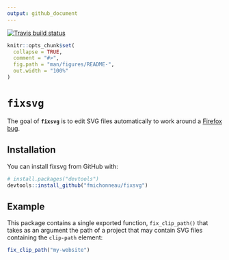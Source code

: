 ```yaml
---
output: github_document
---
```


[![Travis build status](https://travis-ci.org/fmichonneau/fixsvg.svg?branch=master)](https://travis-ci.org/fmichonneau/fixsvg)

<!-- README.md is generated from README.Rmd. Please edit that file -->

```r
knitr::opts_chunk$set(
  collapse = TRUE,
  comment = "#>",
  fig.path = "man/figures/README-",
  out.width = "100%"
)
```
# **`fixsvg`**

The goal of **`fixsvg`** is to edit SVG files automatically to work around a [Firefox bug](https://bugzilla.mozilla.org/show_bug.cgi?id=1437660).

## Installation

You can install fixsvg from GitHub with:

```r
# install.packages("devtools")
devtools::install_github("fmichonneau/fixsvg")
```

## Example

This package contains a single exported function, `fix_clip_path()` that takes as an argument the path of a project that may contain SVG files containing the `clip-path` element:

```r
fix_clip_path("my-website")
```
